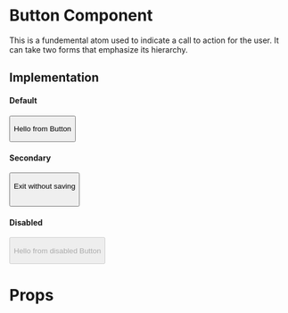 
<Meta title="Core|Atoms/Button" />

# Button Component
This is a fundemental atom used to indicate a call to action for the user. It can take two forms that emphasize its hierarchy. 

## Implementation

#### Default
<Preview>
  <Story name="default">
    <Button height={pxToRem('45px')} width={pxToRem('350px')} onClick={action('button-click')} background="#00708D" fontColor="white">
      <p>Hello from Button</p>
    </Button>
  </Story>
</Preview>

#### Secondary
<Preview>
  <Story name="secondary">
    <Button secondary height={pxToRem('45px')} width={pxToRem('350px')} onClick={action('button-click')}>
      <p>Exit without saving</p>
      <img width="13px" src="assets/icons/checkmark.svg" />
    </Button>
  </Story>
</Preview>

#### Disabled
<Preview>
  <Story name="disabled">
    <Button height={pxToRem('45px')} width={pxToRem('350px')} onClick={action('button-click')} background="#00708D" fontColor="white" disabled>
      <p>Hello from disabled Button</p>
    </Button>
  </Story>
</Preview>

# Props

<Props of={Button} />
